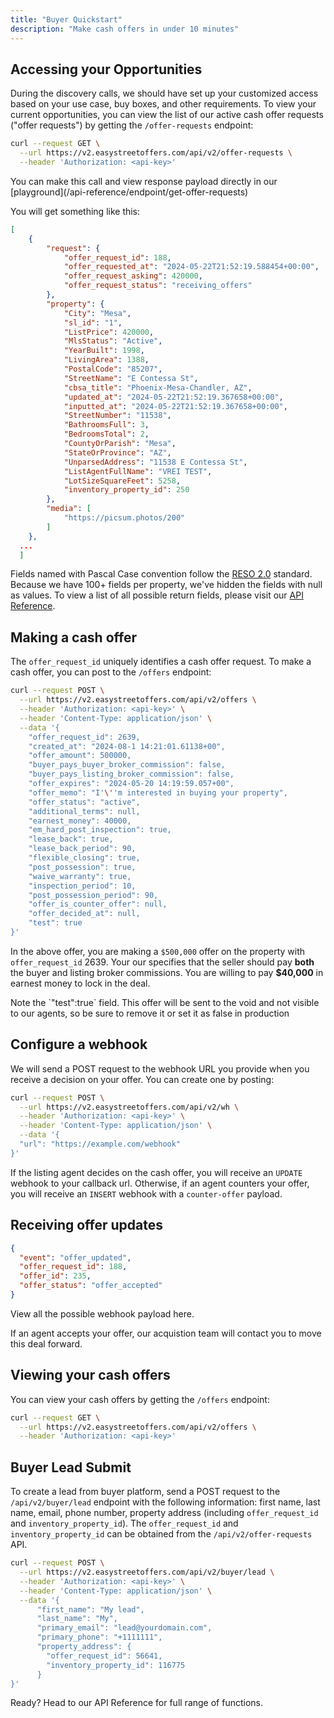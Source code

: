 ```yaml
---
title: "Buyer Quickstart"
description: "Make cash offers in under 10 minutes"
---
```


## Accessing your Opportunities

During the discovery calls, we should have set up your customized access based on your use case, buy boxes, and other requirements. To view your current opportunities,
you can view the list of our active cash offer requests ("offer requests") by getting the `/offer-requests` endpoint:

```sh
curl --request GET \
  --url https://v2.easystreetoffers.com/api/v2/offer-requests \
  --header 'Authorization: <api-key>'
```

<Note>
  You can make this call and view response payload directly in our
  [playground](/api-reference/endpoint/get-offer-requests)
</Note>

You will get something like this:

```json
[
    {
        "request": {
            "offer_request_id": 188,
            "offer_requested_at": "2024-05-22T21:52:19.588454+00:00",
            "offer_request_asking": 420000,
            "offer_request_status": "receiving_offers"
        },
        "property": {
            "City": "Mesa",
            "sl_id": "1",
            "ListPrice": 420000,
            "MlsStatus": "Active",
            "YearBuilt": 1998,
            "LivingArea": 1388,
            "PostalCode": "85207",
            "StreetName": "E Contessa St",
            "cbsa_title": "Phoenix-Mesa-Chandler, AZ",
            "updated_at": "2024-05-22T21:52:19.367658+00:00",
            "inputted_at": "2024-05-22T21:52:19.367658+00:00",
            "StreetNumber": "11538",
            "BathroomsFull": 3,
            "BedroomsTotal": 2,
            "CountyOrParish": "Mesa",
            "StateOrProvince": "AZ",
            "UnparsedAddress": "11538 E Contessa St",
            "ListAgentFullName": "VREI TEST",
            "LotSizeSquareFeet": 5258,
            "inventory_property_id": 250
        },
        "media": [
            "https://picsum.photos/200"
        ]
    },
  ...
  ]
```

Fields named with Pascal Case convention follow the [RESO 2.0](https://ddwiki.reso.org/display/DDW20/Data+Dictionary+2.0+Wiki) standard. Because we have 100+ fields per property, we've hidden the fields with null as values.
To view a list of all possible return fields, please visit our [API Reference](/api-reference/endpoint/get-offer-requests).

## Making a cash offer

The `offer_request_id` uniquely identifies a cash offer request. To make a cash offer, you can post to the `/offers` endpoint:

```sh
curl --request POST \
  --url https://v2.easystreetoffers.com/api/v2/offers \
  --header 'Authorization: <api-key>' \
  --header 'Content-Type: application/json' \
  --data '{
    "offer_request_id": 2639,
    "created_at": "2024-08-1 14:21:01.61138+00",
    "offer_amount": 500000,
    "buyer_pays_buyer_broker_commission": false,
    "buyer_pays_listing_broker_commission": false,
    "offer_expires": "2024-05-20 14:19:59.057+00",
    "offer_memo": "I'\''m interested in buying your property",
    "offer_status": "active",
    "additional_terms": null,
    "earnest_money": 40000,
    "em_hard_post_inspection": true,
    "lease_back": true,
    "lease_back_period": 90,
    "flexible_closing": true,
    "post_possession": true,
    "waive_warranty": true,
    "inspection_period": 10,
    "post_possession_period": 90,
    "offer_is_counter_offer": null,
    "offer_decided_at": null,
    "test": true
}'
```

In the above offer, you are making a `$500,000` offer on the property with `offer_request_id` 2639.
Your our specifies that the seller should pay **both** the buyer and listing broker commissions.
You are willing to pay **$40,000** in earnest money to lock in the deal.

<Note>
  Note the `"test":true` field. This offer will be sent to the void and not
  visible to our agents, so be sure to remove it or set it as false in
  production
</Note>

## Configure a webhook

We will send a POST request to the webhook URL you provide when you receive a decision on your offer. You can create one by posting:

```sh
curl --request POST \
  --url https://v2.easystreetoffers.com/api/v2/wh \
  --header 'Authorization: <api-key>' \
  --header 'Content-Type: application/json' \
  --data '{
  "url": "https://example.com/webhook"
}'
```

If the listing agent decides on the cash offer, you will receive an `UPDATE` webhook to your callback url.
Otherwise, if an agent counters your offer, you will receive an `INSERT` webhook with a `counter-offer` payload.

## Receiving offer updates

```json
{
  "event": "offer_updated",
  "offer_request_id": 188,
  "offer_id": 235,
  "offer_status": "offer_accepted"
}
```

View all the possible webhook payload here.

If an agent accepts your offer, our acquistion team will contact you to move this deal forward.

## Viewing your cash offers

You can view your cash offers by getting the `/offers` endpoint:

```sh
curl --request GET \
  --url https://v2.easystreetoffers.com/api/v2/offers \
  --header 'Authorization: <api-key>'
```

## Buyer Lead Submit 

To create a lead from buyer platform, send a POST request to the `/api/v2/buyer/lead` endpoint with the following information: first name, last name, email, phone number, property address (including `offer_request_id` and `inventory_property_id`). The `offer_request_id` and `inventory_property_id` can be obtained from the `/api/v2/offer-requests` API.
```sh
curl --request POST \
  --url https://v2.easystreetoffers.com/api/v2/buyer/lead \
  --header 'Authorization: <api-key>' \
  --header 'Content-Type: application/json' \
  --data '{
      "first_name": "My lead",
      "last_name": "My",
      "primary_email": "lead@yourdomain.com",
      "primary_phone": "+1111111",
      "property_address": {
        "offer_request_id": 56641,
        "inventory_property_id": 116775
      }
}'
```

<Note>Ready? Head to our API Reference for full range of functions.</Note>
